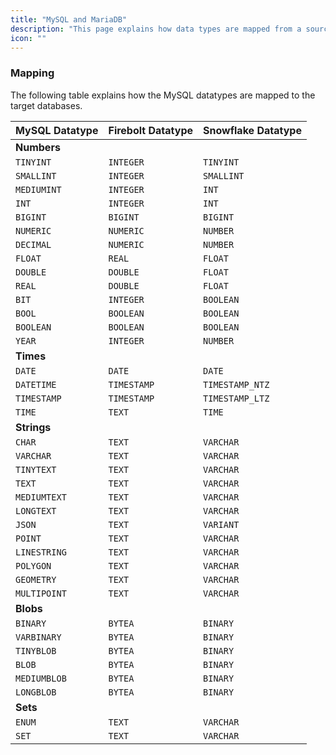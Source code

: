 ```yaml
---
title: "MySQL and MariaDB"
description: "This page explains how data types are mapped from a source MySQL and MariaDB database to target databases. Please visit the [MySQL Data Types Documentation](https://dev.mysql.com/doc/refman/8.4/en/data-types.html) to get a primer on the various MySQL and MariaDB datatypes. "
icon: ""
---
```


### Mapping

The following table explains how the MySQL datatypes are mapped to the target databases.

| MySQL Datatype | Firebolt Datatype | Snowflake Datatype |
| -------------- | ----------------- | ------------------ |
| **Numbers** | | |
| `TINYINT` | `INTEGER` | `TINYINT` |
| `SMALLINT` | `INTEGER` | `SMALLINT` |
| `MEDIUMINT` | `INTEGER` | `INT` |
| `INT` | `INTEGER` | `INT` |
| `BIGINT` | `BIGINT` | `BIGINT` |
| `NUMERIC` | `NUMERIC` | `NUMBER` |
| `DECIMAL` | `NUMERIC` | `NUMBER` |
| `FLOAT` | `REAL` | `FLOAT` |
| `DOUBLE` | `DOUBLE` | `FLOAT` |
| `REAL` | `DOUBLE` | `FLOAT` |
| `BIT` | `INTEGER` | `BOOLEAN` |
| `BOOL` | `BOOLEAN` | `BOOLEAN` |
| `BOOLEAN` | `BOOLEAN` | `BOOLEAN` |
| `YEAR` | `INTEGER` | `NUMBER` |
| **Times** | | |
| `DATE` | `DATE` | `DATE` |
| `DATETIME` | `TIMESTAMP` | `TIMESTAMP_NTZ` |
| `TIMESTAMP` | `TIMESTAMP` | `TIMESTAMP_LTZ` |
| `TIME` | `TEXT` | `TIME` |
| **Strings** | | |
| `CHAR` | `TEXT` | `VARCHAR` |
| `VARCHAR` | `TEXT` | `VARCHAR` |
| `TINYTEXT` | `TEXT` | `VARCHAR` |
| `TEXT` | `TEXT` | `VARCHAR` |
| `MEDIUMTEXT` | `TEXT` | `VARCHAR` |
| `LONGTEXT` | `TEXT` | `VARCHAR` |
| `JSON` | `TEXT` | `VARIANT` |
| `POINT` | `TEXT` | `VARCHAR` |
| `LINESTRING` | `TEXT` | `VARCHAR` |
| `POLYGON` | `TEXT` | `VARCHAR` |
| `GEOMETRY` | `TEXT` | `VARCHAR` |
| `MULTIPOINT` | `TEXT` | `VARCHAR` |
| **Blobs** | | |
| `BINARY` | `BYTEA` | `BINARY` |
| `VARBINARY` | `BYTEA` | `BINARY` |
| `TINYBLOB` | `BYTEA` | `BINARY` |
| `BLOB` | `BYTEA` | `BINARY` |
| `MEDIUMBLOB` | `BYTEA` | `BINARY` |
| `LONGBLOB` | `BYTEA` | `BINARY` |
| **Sets** | | |
| `ENUM` | `TEXT` | `VARCHAR` |
| `SET` | `TEXT` | `VARCHAR` |